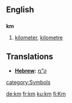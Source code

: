 ==English==

==={{Abbreviation}}===
'''km'''
#[[kilometer]], [[kilometre]]

==Translations==
* '''[[Hebrew]]:''' [[ק”מ]]

[[category:Symbols]]

[[de:km]]
[[fr:km]]
[[ku:km]]
[[fi:Km]]